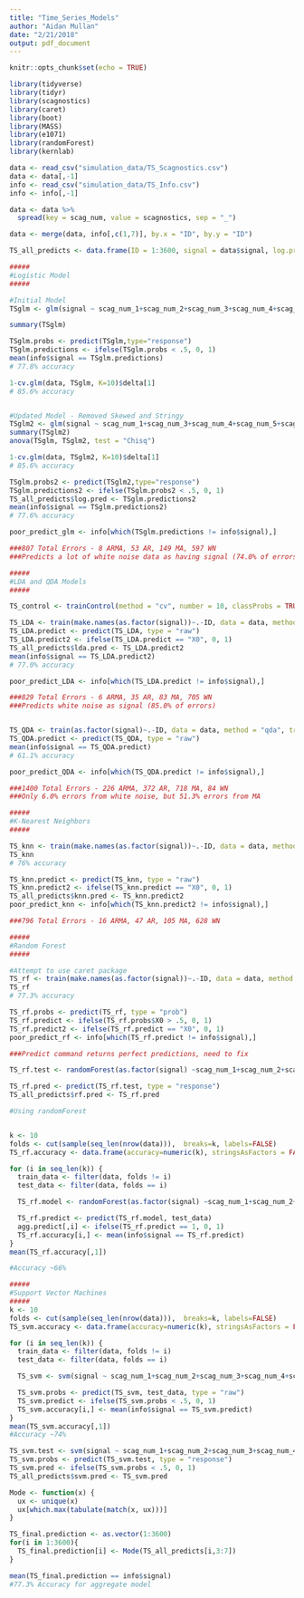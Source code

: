 ```yaml
---
title: "Time_Series_Models"
author: "Aidan Mullan"
date: "2/21/2018"
output: pdf_document
---
```


```r
knitr::opts_chunk$set(echo = TRUE)
```

```r
library(tidyverse)
library(tidyr)
library(scagnostics)
library(caret)
library(boot)
library(MASS)
library(e1071)
library(randomForest)
library(kernlab)
```

```r
data <- read_csv("simulation_data/TS_Scagnostics.csv")
data <- data[,-1]
info <- read_csv("simulation_data/TS_Info.csv")
info <- info[,-1]

data <- data %>%
  spread(key = scag_num, value = scagnostics, sep = "_")

data <- merge(data, info[,c(1,7)], by.x = "ID", by.y = "ID")

TS_all_predicts <- data.frame(ID = 1:3600, signal = data$signal, log.pred = numeric(3600), lda.pred = numeric(3600), knn.pred = numeric(3600), rf.pred = numeric(3600), svm.pred = numeric(3600))
```

```r
#####
#Logistic Model
#####

#Initial Model
TSglm <- glm(signal ~ scag_num_1+scag_num_2+scag_num_3+scag_num_4+scag_num_5+scag_num_6+scag_num_7+scag_num_8+scag_num_9, data = data, family = "binomial")

summary(TSglm)

TSglm.probs <- predict(TSglm,type="response")
TSglm.predictions <- ifelse(TSglm.probs < .5, 0, 1)
mean(info$signal == TSglm.predictions)
# 77.8% accuracy

1-cv.glm(data, TSglm, K=10)$delta[1]
# 85.6% accuracy


#Updated Model - Removed Skewed and Stringy
TSglm2 <- glm(signal ~ scag_num_1+scag_num_3+scag_num_4+scag_num_5+scag_num_6+scag_num_7+scag_num_9, data = data, family = "binomial")
summary(TSglm2)
anova(TSglm, TSglm2, test = "Chisq")

1-cv.glm(data, TSglm2, K=10)$delta[1]
# 85.6% accuracy

TSglm.probs2 <- predict(TSglm2,type="response")
TSglm.predictions2 <- ifelse(TSglm.probs2 < .5, 0, 1)
TS_all_predicts$log.pred <- TSglm.predictions2
mean(info$signal == TSglm.predictions2)
# 77.6% accuracy

poor_predict_glm <- info[which(TSglm.predictions != info$signal),]

###807 Total Errors - 8 ARMA, 53 AR, 149 MA, 597 WN 
###Predicts a lot of white noise data as having signal (74.0% of errors)
```

```r
#####
#LDA and QDA Models
#####

TS_control <- trainControl(method = "cv", number = 10, classProbs = TRUE, returnData = TRUE)

TS_LDA <- train(make.names(as.factor(signal))~.-ID, data = data, method = "lda", trControl = TS_control)
TS_LDA.predict <- predict(TS_LDA, type = "raw")
TS_LDA.predict2 <- ifelse(TS_LDA.predict == "X0", 0, 1)
TS_all_predicts$lda.pred <- TS_LDA.predict2
mean(info$signal == TS_LDA.predict2)
# 77.0% accuracy

poor_predict_LDA <- info[which(TS_LDA.predict != info$signal),]

###829 Total Errors - 6 ARMA, 35 AR, 83 MA, 705 WN
###Predicts white noise as signal (85.0% of errors)


TS_QDA <- train(as.factor(signal)~.-ID, data = data, method = "qda", trControl = TS_control)
TS_QDA.predict <- predict(TS_QDA, type = "raw")
mean(info$signal == TS_QDA.predict)
# 61.1% accuracy

poor_predict_QDA <- info[which(TS_QDA.predict != info$signal),]

###1400 Total Errors - 226 ARMA, 372 AR, 718 MA, 84 WN
###Only 6.0% errors from white noise, but 51.3% errors from MA
```

```r
#####
#K-Nearest Neighbors
#####

TS_knn <- train(make.names(as.factor(signal))~.-ID, data = data, method = "knn", trControl = TS_control, tuneGrid = expand.grid(k = 1:25), metric = "Accuracy")
TS_knn
# 76% accuracy

TS_knn.predict <- predict(TS_knn, type = "raw")
TS_knn.predict2 <- ifelse(TS_knn.predict == "X0", 0, 1)
TS_all_predicts$knn.pred <- TS_knn.predict2
poor_predict_knn <- info[which(TS_knn.predict2 != info$signal),]

###796 Total Errors - 16 ARMA, 47 AR, 105 MA, 628 WN
```

```r
#####
#Random Forest
#####

#Attempt to use caret package
TS_rf <- train(make.names(as.factor(signal))~.-ID, data = data, method = "rf", trControl = TS_control, metric = "Accuracy", tuneGrid = expand.grid(mtry = 1:9))
TS_rf
# 77.3% accuracy

TS_rf.probs <- predict(TS_rf, type = "prob")
TS_rf.predict <- ifelse(TS_rf.probs$X0 > .5, 0, 1)
TS_rf.predict2 <- ifelse(TS_rf.predict == "X0", 0, 1)
poor_predict_rf <- info[which(TS_rf.predict != info$signal),]

###Predict command returns perfect predictions, need to fix

TS_rf.test <- randomForest(as.factor(signal) ~scag_num_1+scag_num_2+scag_num_3+scag_num_4+scag_num_5+scag_num_6+scag_num_7+scag_num_8+scag_num_9, data = data, ntree=100, importance =T)

TS_rf.pred <- predict(TS_rf.test, type = "response")
TS_all_predicts$rf.pred <- TS_rf.pred

#Using randomForest


k <- 10
folds <- cut(sample(seq_len(nrow(data))),  breaks=k, labels=FALSE) 
TS_rf.accuracy <- data.frame(accuracy=numeric(k), stringsAsFactors = FALSE)

for (i in seq_len(k)) {
  train_data <- filter(data, folds != i) 
  test_data <- filter(data, folds == i)

  TS_rf.model <- randomForest(as.factor(signal) ~scag_num_1+scag_num_2+scag_num_3+scag_num_4+scag_num_5+scag_num_6+scag_num_7+scag_num_8+scag_num_9, data = train_data, ntree=100, importance =T)

  TS_rf.predict <- predict(TS_rf.model, test_data)
  agg.predict[,i] <- ifelse(TS_rf.predict == 1, 0, 1)
  TS_rf.accuracy[i,] <- mean(info$signal == TS_rf.predict)
}
mean(TS_rf.accuracy[,1])

#Accuracy ~66%
```

```r
#####
#Support Vector Machines
#####
k <- 10
folds <- cut(sample(seq_len(nrow(data))),  breaks=k, labels=FALSE) 
TS_svm.accuracy <- data.frame(accuracy=numeric(k), stringsAsFactors = FALSE)

for (i in seq_len(k)) {
  train_data <- filter(data, folds != i) 
  test_data <- filter(data, folds == i)

  TS_svm <- svm(signal ~ scag_num_1+scag_num_2+scag_num_3+scag_num_4+scag_num_5+scag_num_6+scag_num_7+scag_num_8+scag_num_9, data = train_data)

  TS_svm.probs <- predict(TS_svm, test_data, type = "raw")
  TS_svm.predict <- ifelse(TS_svm.probs < .5, 0, 1)
  TS_svm.accuracy[i,] <- mean(info$signal == TS_svm.predict)
}
mean(TS_svm.accuracy[,1])
#Accuracy ~74%

TS_svm.test <- svm(signal ~ scag_num_1+scag_num_2+scag_num_3+scag_num_4+scag_num_5+scag_num_6+scag_num_7+scag_num_8+scag_num_9, data = data)
TS_svm.probs <- predict(TS_svm.test, type = "response")
TS_svm.pred <- ifelse(TS_svm.probs < .5, 0, 1) 
TS_all_predicts$svm.pred <- TS_svm.pred
```

```r
Mode <- function(x) {
  ux <- unique(x)
  ux[which.max(tabulate(match(x, ux)))]
}

TS_final.prediction <- as.vector(1:3600)
for(i in 1:3600){
  TS_final.prediction[i] <- Mode(TS_all_predicts[i,3:7])
}

mean(TS_final.prediction == info$signal)
#77.3% Accuracy for aggregate model
```






